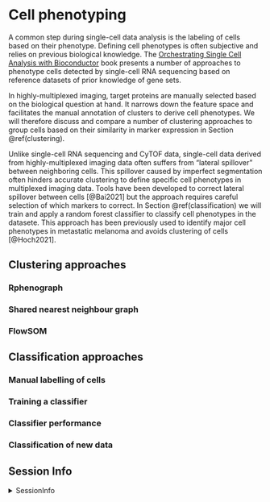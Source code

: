 # Cell phenotyping 

A common step during single-cell data analysis is the labeling of cells based
on their phenotype. Defining cell phenotypes is often subjective and relies
on previous biological knowledge. The [Orchestrating Single Cell Analysis with Bioconductor](https://bioconductor.org/books/3.14/OSCA.basic/cell-type-annotation.html) book
presents a number of approaches to phenotype cells detected by single-cell RNA
sequencing based on reference datasets of prior knowledge of gene sets.

In highly-multiplexed imaging, target proteins are manually selected based on
the biological question at hand. It narrows down the feature space and
facilitates the manual annotation of clusters to derive cell phenotypes. We
will therefore discuss and compare a number of clustering approaches to group cells
based on their similarity in marker expression in Section \@ref(clustering). 

Unlike single-cell RNA sequencing and CyTOF data, single-cell data derived from
highly-multiplexed imaging data often suffers from "lateral spillover" between
neighboring cells. This spillover caused by imperfect segmentation often hinders
accurate clustering to define specific cell phenotypes in multiplexed imaging
data. Tools have been developed to correct lateral spillover between cells
[@Bai2021] but the approach requires careful selection of which markers to
correct. In Section \@ref(classification) we will train and apply a random
forest classifier to classify cell phenotypes in the datasete. This approach has
been previously used to identify major cell phenotypes in metastatic melanoma
and avoids clustering of cells [@Hoch2021].

## Clustering approaches {#clustering}

### Rphenograph

### Shared nearest neighbour graph

### FlowSOM

## Classification approaches {#classification}

### Manual labelling of cells

### Training a classifier

### Classifier performance

### Classification of new data

## Session Info

<details>
   <summary>SessionInfo</summary>
   
```r
sessionInfo()
```
</details>
